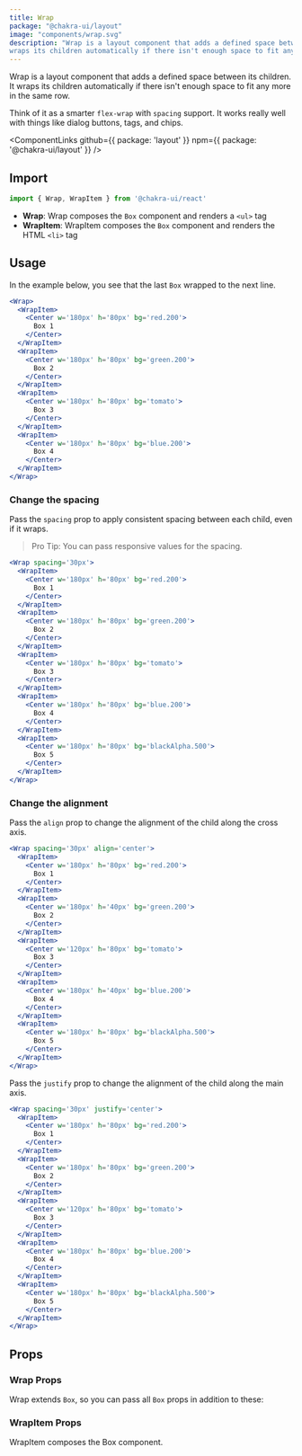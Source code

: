 ```yaml
---
title: Wrap
package: "@chakra-ui/layout"
image: "components/wrap.svg"
description: "Wrap is a layout component that adds a defined space between its children. It
wraps its children automatically if there isn't enough space to fit any more in the same row."
---
```


Wrap is a layout component that adds a defined space between its children. It
wraps its children automatically if there isn't enough space to fit any more in
the same row.

Think of it as a smarter `flex-wrap` with `spacing` support. It works really
well with things like dialog buttons, tags, and chips.

<ComponentLinks
  github={{ package: 'layout' }}
  npm={{ package: '@chakra-ui/layout' }}
/>

<carbon-ad></carbon-ad>

## Import

```js
import { Wrap, WrapItem } from '@chakra-ui/react'
```

- **Wrap**: Wrap composes the `Box` component and renders a `<ul>` tag
- **WrapItem**: WrapItem composes the `Box` component and renders the HTML
  `<li>` tag

## Usage

In the example below, you see that the last `Box` wrapped to the next line.

```jsx
<Wrap>
  <WrapItem>
    <Center w='180px' h='80px' bg='red.200'>
      Box 1
    </Center>
  </WrapItem>
  <WrapItem>
    <Center w='180px' h='80px' bg='green.200'>
      Box 2
    </Center>
  </WrapItem>
  <WrapItem>
    <Center w='180px' h='80px' bg='tomato'>
      Box 3
    </Center>
  </WrapItem>
  <WrapItem>
    <Center w='180px' h='80px' bg='blue.200'>
      Box 4
    </Center>
  </WrapItem>
</Wrap>
```

### Change the spacing

Pass the `spacing` prop to apply consistent spacing between each child, even if
it wraps.

> Pro Tip: You can pass responsive values for the spacing.

```jsx
<Wrap spacing='30px'>
  <WrapItem>
    <Center w='180px' h='80px' bg='red.200'>
      Box 1
    </Center>
  </WrapItem>
  <WrapItem>
    <Center w='180px' h='80px' bg='green.200'>
      Box 2
    </Center>
  </WrapItem>
  <WrapItem>
    <Center w='180px' h='80px' bg='tomato'>
      Box 3
    </Center>
  </WrapItem>
  <WrapItem>
    <Center w='180px' h='80px' bg='blue.200'>
      Box 4
    </Center>
  </WrapItem>
  <WrapItem>
    <Center w='180px' h='80px' bg='blackAlpha.500'>
      Box 5
    </Center>
  </WrapItem>
</Wrap>
```

### Change the alignment

Pass the `align` prop to change the alignment of the child along the cross axis.

```jsx
<Wrap spacing='30px' align='center'>
  <WrapItem>
    <Center w='180px' h='80px' bg='red.200'>
      Box 1
    </Center>
  </WrapItem>
  <WrapItem>
    <Center w='180px' h='40px' bg='green.200'>
      Box 2
    </Center>
  </WrapItem>
  <WrapItem>
    <Center w='120px' h='80px' bg='tomato'>
      Box 3
    </Center>
  </WrapItem>
  <WrapItem>
    <Center w='180px' h='40px' bg='blue.200'>
      Box 4
    </Center>
  </WrapItem>
  <WrapItem>
    <Center w='180px' h='80px' bg='blackAlpha.500'>
      Box 5
    </Center>
  </WrapItem>
</Wrap>
```

Pass the `justify` prop to change the alignment of the child along the main
axis.

```jsx
<Wrap spacing='30px' justify='center'>
  <WrapItem>
    <Center w='180px' h='80px' bg='red.200'>
      Box 1
    </Center>
  </WrapItem>
  <WrapItem>
    <Center w='180px' h='80px' bg='green.200'>
      Box 2
    </Center>
  </WrapItem>
  <WrapItem>
    <Center w='120px' h='80px' bg='tomato'>
      Box 3
    </Center>
  </WrapItem>
  <WrapItem>
    <Center w='180px' h='80px' bg='blue.200'>
      Box 4
    </Center>
  </WrapItem>
  <WrapItem>
    <Center w='180px' h='80px' bg='blackAlpha.500'>
      Box 5
    </Center>
  </WrapItem>
</Wrap>
```

## Props

### Wrap Props

Wrap extends `Box`, so you can pass all `Box` props in addition to these:

<PropsTable of='Wrap' />

### WrapItem Props

WrapItem composes the Box component.
